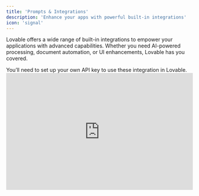 ```yaml
---
title: 'Prompts & Integrations'
description: 'Enhance your apps with powerful built-in integrations'
icon: 'signal'
---
```


Lovable offers a wide range of built-in integrations to empower your applications with advanced capabilities. Whether you need AI-powered processing, document automation, or UI enhancements, Lovable has you covered.

<Warning>
  You’ll need to set up your own API key to use these integration in Lovable.



  <iframe width="100%" height="315" src="https://www.youtube.com/embed/6R4cc86bZD8?si=trT7a5wHvhs5da6i" title="YouTube video player" frameborder="0" allow="accelerometer; autoplay; clipboard-write; encrypted-media; gyroscope; picture-in-picture; web-share" referrerpolicy="strict-origin-when-cross-origin" allowfullscreen />
</Warning>

## AI & LLMs

Integrate leading AI models to build intelligent applications that enhance user experience, automate workflows, and generate content:

* **OpenAI’s model** – Ideal for summarization, analysis, and content generation. Fast and reliable.

* **Anthropic’s latest model** – Excels in complex reasoning and deep analysis.

* **Google’s latest model** – Strong in logical reasoning and long-context processing.

* **Groq** – The fastest AI model in Create, powered by Llama 3.

* **Cohere Command R+** – Scalable LLM designed for business applications.

**Example prompts to get started:**

<Info>
  Build a grammar-enhancing writing assistant using `[AI model]`.
</Info>

<Info>
  Create a chatbot that provides customer support using `[AI model]`.
</Info>

<Info>
  Develop an AI-powered research assistant with `[AI model]`.
</Info>

<Info>
  Build an app that uses `[AI model]` for text analysis.
</Info>

<Info>
  Create a tool that uses `[AI model] `for content generation.
</Info>

<Info>
  Build an app that uses` [AI model]` to analyze long documents.
</Info>

<Info>
  Create a tool that uses `[AI model]` for multi-step reasoning.
</Info>

<Info>
  Make a research assistant with` [AI model]`.
</Info>

<Info>
  Create a tool that uses `[AI model]` for real-time analysis.
</Info>

<Info>
  Build a chatbot that uses `[AI model]` for quick responses.
</Info>

<Info>
  Make an app that uses `[AI model]` for text processing.
</Info>

<Info>
  Build an app that uses `[AI model]` for content analysis.
</Info>

<Info>
  Create a tool that uses `[AI model]` for writing assistance.
</Info>

<Info>
  Make a research helper with `[AI model]`.
</Info>

<Info>
  Create a tool that uses `[AI model] `to explain complex topics
</Info>

<Info>
  Make a writing assistant that uses `[AI Model]` for essay structure.
</Info>

<Info>
  Make a tool that uses `[AI model]` for real-time text analysis.
</Info>

<Info>
  Generate blog posts and display them using `[Markdown Renderer]`.
</Info>

<Info>
  Build a wiki that uses `[Markdown Renderer] `to display AI-generated content from \[AI model].
</Info>

## Images & Vision

Leverage cutting-edge vision APIs for image analysis, enhancement, and generation. Lovable supports:

* GPT-4 Vision

* Stable Diffusion

* DALL-E

* Pexels

* Exa

* among others.

**Example prompts to get started:**

<Info>
  Let users upload photos and analyze them using `[AI model]`.
</Info>

<Info>
  Generate high-quality product photos with AI enhancements.
</Info>

<Info>
  Extract text from images using `[AI model]`.
</Info>

<Info>
  Let users describe an image and use` [AI model]` to create it.
</Info>

<Info>
  Create a tool that uses `[AI model]` for logo generation.
</Info>

<Info>
  Let users describe art and use `[AI model]` to generate it.
</Info>

<Info>
  Create AI-generated artwork based on descriptions.
</Info>

<Info>
  Find stock photos of specific objects using `Pexels`.
</Info>

<Info>
  Find me a video of a dog playing fetch with `Pexels`.
</Info>

<Info>
  Retrieve the latest AI research papers with `Exa`.
</Info>

<Info>
  Get latest tech news articles with `Eva`.
</Info>

<Info>
  Detect faces and emotions in images.
</Info>

<Info>
  Improve image resolution automatically.
</Info>

## UI Components

For accessible design and reusable UI components, we recommend using:&#x20;

* **21st.dev**

* **Chakra UI**

* **shadcn/ui**.&#x20;

See our [best Tailwind CSS components guide](https://lovable.dev/blog/best-tailwind-css-component) for more.

**Example prompts to get started:**

<Info>
  Add a form using `[Chakra UI]` components.
</Info>

<Info>
  Build a dashboard with `[Chakra UI]` layout.
</Info>

<Info>
  Create a responsive navbar using `[shadcn/ui]`.
</Info>

<Info>
  Use the `[shadcn/ui]` dialog component for a popup form.
</Info>

<Info>
  Develop a settings panel using `[shadcn/ui]`.
</Info>

<Info>
  Implement a calendar component for scheduling.
</Info>

<Info>
  Create a modal-based UI for streamlined interactions.
</Info>

## Audio processing

Eleven Labs is a top choice for high-quality integrations.

* Convert speech to text

* Generate natural-sounding voices

* Enhance audio files

**Example prompts to get started:**

<Info>
  Convert uploaded audio files to text using audio transcription.
</Info>

<Info>
  Build a podcast transcription tool.
</Info>

<Info>
  Read content aloud using Text-to-Speech.
</Info>

<Info>
  Develop an audiobook creator.
</Info>

<Info>
  Transcribe and summarize meeting recordings.
</Info>

<Info>
  Implement voice-controlled UI interactions.
</Info>

<Info>
  Generate lifelike synthetic voices.
</Info>

## Maps&#x20;

Using **`Mapbox, Google Maps, and Weather APIs`**`,`enhance your applications with:

* geolocation

* mapping

* business insights&#x20;

**Example prompts to get started:**

<Info>
  Display store locations on a map with `[Mapbox]`.
</Info>

<Info>
  Create a delivery tracking system with real-time updates.
</Info>

<Info>
  Build a property listing app using `[Google Maps]`.
</Info>

<Info>
  Find restaurants using`[Google business data].`
</Info>

<Info>
  Build a local business directory with `[Google business data]`.
</Info>

<Info>
  Create a review aggregator using `[Google business data].`
</Info>

<Info>
  Add address auto-completion using `[Google Place Autocomplete]`.
</Info>

<Info>
  Show real-time weather updates using `[Weather API]`.
</Info>

<Info>
  Implement a route planner for travel optimization.
</Info>

## Documents

You can:

* create and download PDFs programmatically

* extract and convert text from PDFs

* process scanned documents

* transform files between various formats

* generate QR codes for links, data, and business applications

**Example prompts to get started:**

<Info>
  Let users fill out a form and use `[PDF Generation] `to download it.
</Info>

<Info>
  Generate invoices as PDFs using `[PDF Generation]`.
</Info>

<Info>
  Create a resume builder that exports to PDF.
</Info>

<Info>
  Extract text from scanned documents with `[PDF Parser]`.
</Info>

<Info>
  Build a document analyzer with `[PDF Parser].`
</Info>

<Info>
  Create a PDF search tool using `[PDF Parser].`
</Info>

<Info>
  Let users scan documents with `[Document Scanner].`
</Info>

<Info>
  Build a receipt tracker using `[Document Scanner].`
</Info>

<Info>
  Convert PDFs to images with `[File Conversion]`.
</Info>

<Info>
  Build a document converter with `[File Conversion]`.
</Info>

<Info>
  Generate QR codes for links and business details.
</Info>

<Info>
  Make a URL shortener with QR codes using` [QR Code]`.
</Info>

<Info>
  Build a document signing workflow.
</Info>

<Info>
  Implement automated report generation.
</Info>

## Media & Entertainment&#x20;

You can:

* retrieve media data

* track sports stats

* search for movies, TV shows, anime, and books

**Example prompts to get started:**

<Info>
  Build a movie recommendation system using `[TMDb]`.
</Info>

<Info>
  Track upcoming TV shows with `[Movies and TV Series]`.
</Info>

<Info>
  Make a watchlist app with `[Movies and TV Series / TMDb]`.
</Info>

<Info>
  Find details on "The Dark Knight" using `[TMDb]`.
</Info>

<Info>
  Build an anime discovery tool.
</Info>

<Info>
  Create a manga reading list.
</Info>

<Info>
  Make an anime recommendation system.
</Info>

<Info>
  Create a fantasy `[Sport]` prediction app.
</Info>

<Info>
  Create a fantasy `[Sport]` helper.
</Info>

<Info>
  Make a game prediction tool.
</Info>

<Info>
  Build a book discovery app with `[Book Search]`.
</Info>

<Info>
  Create a reading list manager.
</Info>

<Info>
  Develop a personalized book recommendation engine.
</Info>

## Web Tools

You can:

* extract valuable insights from any website

* seamlessly translate text between languages

* access real-time search results

* discover images across the web with ease

**Example prompts to get started:**

<Info>
  Scrape top search results from `[Google Search]` using `[Web Scraper]`.
</Info>

<Info>
  Translate text dynamically using `[Google Translate]`.
</Info>

<Info>
  Build a language learning app using `[Google Translate]`.
</Info>

<Info>
  Search the web using` [Google Search]`.
</Info>

<Info>
  Build a trending topic analyzer with `[Google Search]`.
</Info>

<Info>
  Find images using `[Google Image Search]`.
</Info>

<Info>
  Create a visual research assistant using `[Google Image Search]`.
</Info>

<Info>
  Automate competitor analysis by extracting key data from websites.
</Info>

<Info>
  Develop a web scraping tool for market research.
</Info>

## Business&#x20;

You can seamlessly:

* calculate accurate sales tax

* conduct in-depth search term analysis

* create interactive and dynamic data visualizations

* validate email addresses in real-time

* check domain information

* detect harmful or offensive content

* integrate chat and notification features

* send transactional emails

* efficiently manage email campaigns with built-in automation

**Example prompts to get started:**

<Info>
  Calculate order totals with `[US Sales Tax Calculator]`.
</Info>

<Info>
  Build an e-commerce checkout.
</Info>

<Info>
  Create a pricing tool.
</Info>

<Info>
  Analyze SEO keywords with `[SEO Keyword Research]`.
</Info>

<Info>
  Build a content planning tool.
</Info>

<Info>
  Create an SEO analyzer.
</Info>

<Info>
  Display sales data in a Charts line graph.
</Info>

<Info>
  Create an analytics page.
</Info>

<Info>
  Check email addresses and create an email validation system. 
</Info>

<Info>
  Build a signup form with `[GitHub]`.
</Info>

<Info>
  Build a domain inspector tool using `[Domain Inspector]`.
</Info>

<Info>
  Build a safe chat app using` [OpenAI Moderation]`.
</Info>

<Info>
  Send order confirmations via `[Line]`.
</Info>

<Info>
  Create a broadcast system using `[Line].`
</Info>

<Info>
  Send order confirmations with `[Resend]`.
</Info>

<Info>
  Create a newsletter system with `[Resend]`.
</Info>

<Info>
  Validate email addresses using `[NeverBounce]`.
</Info>

<Info>
  When using `[NeverBounce]`, check if these emails are valid and save the results.
</Info>

<Info>
  Develop an automated sales forecasting tool.
</Info>

<Info>
  Implement AI-driven lead scoring.
</Info>
